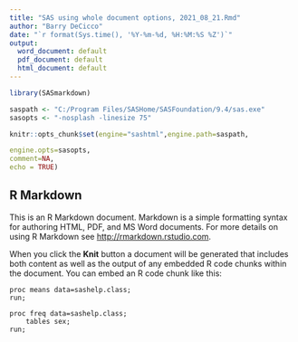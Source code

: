 ```yaml
---
title: "SAS using whole document options, 2021_08_21.Rmd"
author: "Barry DeCicco"
date: "`r format(Sys.time(), '%Y-%m-%d, %H:%M:%S %Z')`"
output:
  word_document: default
  pdf_document: default
  html_document: default
---
```

  
```r

library(SASmarkdown)

saspath <- "C:/Program Files/SASHome/SASFoundation/9.4/sas.exe"
sasopts <- "-nosplash -linesize 75"

knitr::opts_chunk$set(engine="sashtml",engine.path=saspath, 

engine.opts=sasopts, 
comment=NA, 
echo = TRUE)
```


## R Markdown

This is an R Markdown document. Markdown is a simple formatting syntax for authoring HTML, PDF, and MS Word documents. For more details on using R Markdown see <http://rmarkdown.rstudio.com>.

When you click the **Knit** button a document will be generated that includes both content as well as the output of any embedded R code chunks within the document. You can embed an R code chunk like this:

```sas
proc means data=sashelp.class;
run;

proc freq data=sashelp.class;
    tables sex;
run;
```
 
